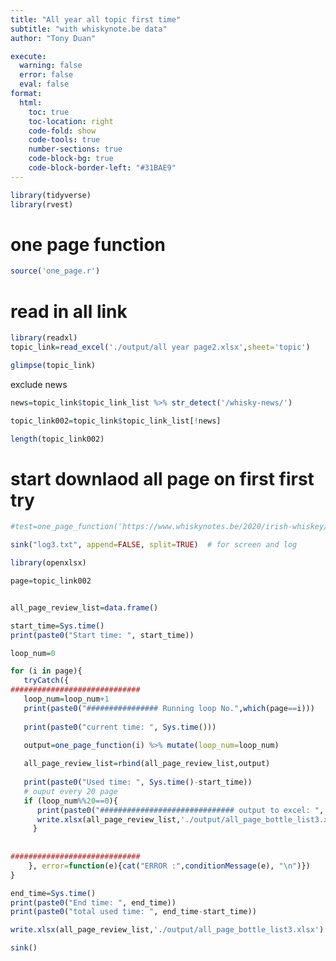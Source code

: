 ```yaml
---
title: "All year all topic first time"
subtitle: "with whiskynote.be data"
author: "Tony Duan"

execute:
  warning: false
  error: false
  eval: false
format:
  html:
    toc: true
    toc-location: right
    code-fold: show
    code-tools: true
    number-sections: true
    code-block-bg: true
    code-block-border-left: "#31BAE9"
---
```



```r
library(tidyverse)
library(rvest)
```

# one page function

```r
source('one_page.r')
```




# read in all link 

```r
library(readxl)
topic_link=read_excel('./output/all year page2.xlsx',sheet='topic')
```

```r
glimpse(topic_link)
```

exclude news

```r
news=topic_link$topic_link_list %>% str_detect('/whisky-news/')
```

```r
topic_link002=topic_link$topic_link_list[!news]
```

```r
length(topic_link002)
```


#  start downlaod all page on first first try

```r
#test=one_page_function('https://www.whiskynotes.be/2020/irish-whiskey/teeling-1996-fill-your-own-teeling-chinkapin-oak-single-pot-still-distillery-exclusive/')%>% mutate(loop_num=3)
```

```r
sink("log3.txt", append=FALSE, split=TRUE)  # for screen and log

library(openxlsx)

page=topic_link002


all_page_review_list=data.frame()

start_time=Sys.time()
print(paste0("Start time: ", start_time))

loop_num=0

for (i in page){
   tryCatch({
#############################     
   loop_num=loop_num+1
   print(paste0("################ Running loop No.",which(page==i)))
         
   print(paste0("current time: ", Sys.time()))
   
   output=one_page_function(i) %>% mutate(loop_num=loop_num)

   all_page_review_list=rbind(all_page_review_list,output)
   
   print(paste0("Used time: ", Sys.time()-start_time))
   # ouput every 20 page
   if (loop_num%%20==0){
      print(paste0("############################## output to excel: ", loop_num))
      write.xlsx(all_page_review_list,'./output/all_page_bottle_list3.xlsx')
     }
    
   
#############################        
    }, error=function(e){cat("ERROR :",conditionMessage(e), "\n")})
}

end_time=Sys.time()
print(paste0("End time: ", end_time))
print(paste0("total used time: ", end_time-start_time))

write.xlsx(all_page_review_list,'./output/all_page_bottle_list3.xlsx')

sink()


```

